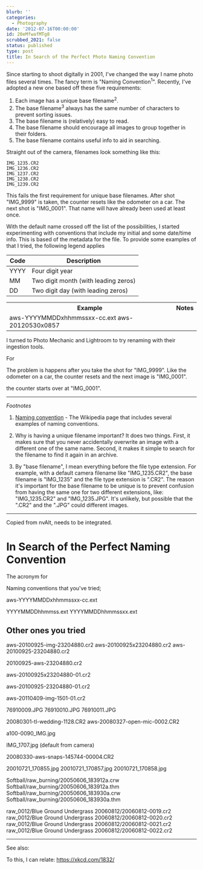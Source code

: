 ```yaml
---
blurb: ''
categories:
  - Photography
date: '2012-07-16T00:00:00'
id: 20eMfwafMTg8
scrubbed_2021: false
status: published
type: post
title: In Search of the Perfect Photo Naming Convention
---
```


Since starting to shoot digitally in 2001, I've changed the way I name photo files several times. The fancy term is "Naming Convention<sup>1</sup>". Recently, I've adopted a new one based off these five requirements:

1. Each image has a unique base filename<sup>2</sup>. 
2. The base filename<sup>3</sup> always has the same number of characters to prevent sorting issues.
3. The base filename is (relatively) easy to read. 
4. The base filename should encourage all images to group together in their folders.
5. The base filename contains useful info to aid in searching.


Straight out of the camera, filenames look something like this:

	IMG_1235.CR2
	IMG_1236.CR2
	IMG_1237.CR2
	IMG_1238.CR2
	IMG_1239.CR2


This fails the first requirement for unique base filenames. After shot "IMG\_9999" is taken, the counter resets like the odometer on a car. The next shot is "IMG\_0001". That name will have already been used at least once. 

With the default name crossed off the list of the possibilities, I started experimenting with conventions that include my initial and some date/time info. This is based of the metadata for the file. To provide some examples of that I tried, the following legend applies

Code	|	Description
--------|--------------
YYYY	|	Four digit year
MM		|	Two digit month (with leading zeros)
DD		|	Two digit day (with leading zeros)




<table>
	<tr>
		<th>Example</th>
		<th>Notes</th>
	</tr>
	<tr>
		<td>
			aws-YYYYMMDDxhhmmssxx-cc.ext
			aws-20120530x0857
		</td>
	</tr>
</table>




I turned to Photo Mechanic and Lightroom to try renaming with their ingestion tools. 




For  

The problem is happens after you take the shot for "IMG\_9999". Like the odometer on a car, the counter resets and the next image is "IMG\_0001".



the counter starts over at "IMG_0001". 


---

*Footnotes*

1. [Naming convention](http://en.wikipedia.org/wiki/Naming_convention) - The Wikipedia page that includes several examples of naming conventions. 

2. Why is having a unique filename important? It does two things. First, it makes sure that you never accidentally overwrite an image with a different one of the same name. Second, it makes it simple to search for the filename to find it again in an archive.

3. By "base filename", I mean everything before the file type extension. For example, with a default camera filename like "IMG\_1235.CR2", the base filename is "IMG\_1235" and the file type extension is ".CR2". The reason it's important for the base filename to be unique is to prevent confusion from having the same one for two different extensions, like: "IMG\_1235.CR2" and "IMG\_1235.JPG". It's unlikely, but possible that the ".CR2" and the ".JPG" could different images. 



------------

Copied from nvAlt, needs to be integrated. 

# In Search of the Perfect Naming Convention

The acronym for 

Naming conventions that you've tried;

aws-YYYYMMDDxhhmmssxx-cc.ext


YYYYMMDDhhmmss.ext
YYYYMMDDhhmmssxx.ext


## Other ones you tried

aws-20100925-img-23204880.cr2
aws-20100925x23204880.cr2
aws-20100925-23204880.cr2

20100925-aws-23204880.cr2

aws-20100925x23204880-01.cr2

aws-20100925-23204880-01.cr2

aws-20110409-img-1501-01.cr2


76910009.JPG
76910010.JPG
76910011.JPG



20080301-tl-wedding-1128.CR2
aws-20080327-open-mic-0002.CR2


a100-0090_IMG.jpg

IMG_1707.jpg (default from camera)

20080330-aws-snaps-145744-00004.CR2

20010721_170855.jpg
20010721_170857.jpg
20010721_170858.jpg

Softball/raw_burning/20050606_183912a.crw
Softball/raw_burning/20050606_183912a.thm
Softball/raw_burning/20050606_183930a.crw
Softball/raw_burning/20050606_183930a.thm

raw_0012/Blue Ground Undergrass 20060812/20060812-0019.cr2
raw_0012/Blue Ground Undergrass 20060812/20060812-0020.cr2
raw_0012/Blue Ground Undergrass 20060812/20060812-0021.cr2
raw_0012/Blue Ground Undergrass 20060812/20060812-0022.cr2



---


See also: 


To this, I can relate: https://xkcd.com/1832/
